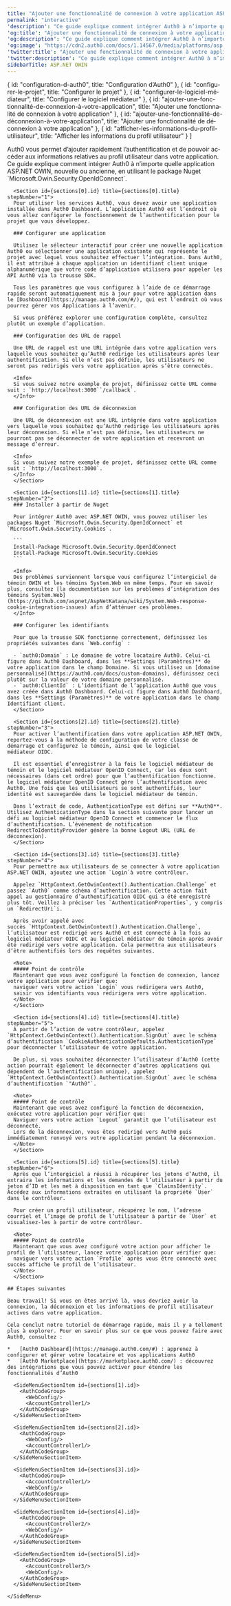 ```yaml
---
title: "Ajouter une fonctionnalité de connexion à votre application ASP.NET OWIN"
permalink: "interactive"
'description': "Ce guide explique comment intégrer Auth0 à n’importe quelle application ASP.NET OWIN, nouvelle ou ancienne, à l’aide du package NuGet Microsoft.Owin.Security.OpenIdConnect."
'og:title': "Ajouter une fonctionnalité de connexion à votre application ASP.NET OWIN"
'og:description': "Ce guide explique comment intégrer Auth0 à n’importe quelle application ASP.NET OWIN, nouvelle ou ancienne, à l’aide du package NuGet Microsoft.Owin.Security.OpenIdConnect."
'og:image': "https://cdn2.auth0.com/docs/1.14567.0/media/platforms/asp.png"
'twitter:title': "Ajouter une fonctionnalité de connexion à votre application ASP.NET OWIN"
'twitter:description': "Ce guide explique comment intégrer Auth0 à n’importe quelle application ASP.NET OWIN, nouvelle ou ancienne, à l’aide du package NuGet Microsoft.Owin.Security.OpenIdConnect."
sidebarTitle: ASP.NET OWIN
---
```






<QuickstartButtons githubLink="https://github.com/auth0-samples/auth0-aspnet-owin-mvc-samples/tree/master/Quickstart/Sample" lang="fr-ca" />

  { id: "configuration-d-auth0", title: "Configuration d’Auth0" },
  { id: "configurer-le-projet", title: "Configurer le projet" },
  { id: "configurer-le-logiciel-médiateur", title: "Configurer le logiciel médiateur" },
  { id: "ajouter-une-fonctionnalité-de-connexion-à-votre-application", title: "Ajouter une fonctionnalité de connexion à votre application" },
  { id: "ajouter-une-fonctionnalité-de-déconnexion-à-votre-application", title: "Ajouter une fonctionnalité de déconnexion à votre application" },
  { id: "afficher-les-informations-du-profil-utilisateur", title: "Afficher les informations du profil utilisateur" }
]

<Recipe>
  <Content>
    Auth0 vous permet d’ajouter rapidement l’authentification et de pouvoir accéder aux informations relatives au profil utilisateur dans votre application. Ce guide explique comment intégrer Auth0 à n’importe quelle application ASP.NET OWIN, nouvelle ou ancienne, en utilisant le package Nuget `Microsoft.Owin.Security.OpenIdConnect`.

      <Section id={sections[0].id} title={sections[0].title} stepNumber="1">
      Pour utiliser les services Auth0, vous devez avoir une application installée dans Auth0 Dashboard. L’application Auth0 est l’endroit où vous allez configurer le fonctionnement de l’authentification pour le projet que vous développez.

      ### Configurer une application

      Utilisez le sélecteur interactif pour créer une nouvelle application Auth0 ou sélectionner une application existante qui représente le projet avec lequel vous souhaitez effectuer l’intégration. Dans Auth0, il est attribué à chaque application un identifiant client unique alphanumérique que votre code d’application utilisera pour appeler les API Auth0 via la trousse SDK.

      Tous les paramètres que vous configurez à l’aide de ce démarrage rapide seront automatiquement mis à jour pour votre application dans le [Dashboard](https://manage.auth0.com/#/), qui est l’endroit où vous pourrez gérer vos Applications à l’avenir.

      Si vous préférez explorer une configuration complète, consultez plutôt un exemple d’application.

      ### Configuration des URL de rappel

      Une URL de rappel est une URL intégrée dans votre application vers laquelle vous souhaitez qu’Auth0 redirige les utilisateurs après leur authentification. Si elle n’est pas définie, les utilisateurs ne seront pas redirigés vers votre application après s’être connectés.

      <Info>
      Si vous suivez notre exemple de projet, définissez cette URL comme suit : `http://localhost:3000``/callback`.
      </Info>

      ### Configuration des URL de déconnexion

      Une URL de déconnexion est une URL intégrée dans votre application vers laquelle vous souhaitez qu’Auth0 redirige les utilisateurs après leur déconnexion. Si elle n’est pas définie, les utilisateurs ne pourront pas se déconnecter de votre application et recevront un message d’erreur.

      <Info>
      Si vous suivez notre exemple de projet, définissez cette URL comme suit : `http://localhost:3000`.
      </Info>
      </Section>

      <Section id={sections[1].id} title={sections[1].title} stepNumber="2">
      ### Installer à partir de Nuget

      Pour intégrer Auth0 avec ASP.NET OWIN, vous pouvez utiliser les packages Nuget `Microsoft.Owin.Security.OpenIdConnect` et `Microsoft.Owin.Security.Cookies`.

      ```
      Install-Package Microsoft.Owin.Security.OpenIdConnect
      Install-Package Microsoft.Owin.Security.Cookies
      ```

      <Info>
      Des problèmes surviennent lorsque vous configurez l’intergiciel de témoin OWIN et les témoins System.Web en même temps. Pour en savoir plus, consultez [la documentation sur les problèmes d’intégration des témoins System.Web](https://github.com/aspnet/AspNetKatana/wiki/System.Web-response-cookie-integration-issues) afin d’atténuer ces problèmes.
      </Info>

      ### Configurer les identifiants

      Pour que la trousse SDK fonctionne correctement, définissez les propriétés suivantes dans `Web.config` :

      - `auth0:Domain` : Le domaine de votre locataire Auth0. Celui-ci figure dans Auth0 Dashboard, dans les **Settings (Paramètres)** de votre application dans le champ Domaine. Si vous utilisez un [domaine personnalisé](https://auth0.com/docs/custom-domains), définissez ceci plutôt sur la valeur de votre domaine personnalisé.
      - `auth0:ClientId` : L’identifiant de l’application Auth0 que vous avez créée dans Auth0 Dashboard. Celui-ci figure dans Auth0 Dashboard, dans les **Settings (Paramètres)** de votre application dans le champ Identifiant client.
      </Section>

      <Section id={sections[2].id} title={sections[2].title} stepNumber="3">
      Pour activer l’authentification dans votre application ASP.NET OWIN, reportez-vous à la méthode de configuration de votre classe de démarrage et configurez le témoin, ainsi que le logiciel médiateur OIDC.

      Il est essentiel d’enregistrer à la fois le logiciel médiateur de témoin et le logiciel médiateur OpenID Connect, car les deux sont nécessaires (dans cet ordre) pour que l’authentification fonctionne. le logiciel médiateur OpenID Connect gère l’authentification avec Auth0. Une fois que les utilisateurs se sont authentifiés, leur identité est sauvegardée dans le logiciel médiateur de témoin.

      Dans l’extrait de code, AuthenticationType est défini sur **Auth0**. Utilisez AuthenticationType dans la section suivante pour lancer un défi au logiciel médiateur OpenID Connect et commencer le flux d’authentification. L’événement de notification RedirectToIdentityProvider génère la bonne Logout URL (URL de déconnexion).
      </Section>

      <Section id={sections[3].id} title={sections[3].title} stepNumber="4">
      Pour permettre aux utilisateurs de se connecter à votre application ASP.NET OWIN, ajoutez une action `Login`à votre contrôleur.

      Appelez `HttpContext.GetOwinContext().Authentication.Challenge` et passez `Auth0` comme schéma d’authentification. Cette action fait appel au gestionnaire d’authentification OIDC qui a été enregistré plus tôt. Veillez à préciser les `AuthenticationProperties`, y compris un `RedirectUri`i.

      Après avoir appelé avec succès `HttpContext.GetOwinContext().Authentication.Challenge`, l’utilisateur est redirigé vers Auth0 et est connecté à la fois au logiciel médiateur OIDC et au logiciel médiateur de témoin après avoir été redirigé vers votre application. Cela permettra aux utilisateurs d’être authentifiés lors des requêtes suivantes.

      <Note>
      ##### Point de contrôle
      Maintenant que vous avez configuré la fonction de connexion, lancez votre application pour vérifier que:
      naviguer vers votre action `Login` vous redirigera vers Auth0,
      saisir vos identifiants vous redirigera vers votre application.
      </Note>
      </Section>

      <Section id={sections[4].id} title={sections[4].title} stepNumber="5">
      À partir de l’action de votre contrôleur, appelez `HttpContext.GetOwinContext().Authentication.SignOut` avec le schéma d’authentification `CookieAuthenticationDefaults.AuthenticationType` pour déconnecter l’utilisateur de votre application.

      De plus, si vous souhaitez déconnecter l’utilisateur d’Auth0 (cette action pourrait également le déconnecter d’autres applications qui dépendent de l’authentification unique), appelez `HttpContext.GetOwinContext().Authentication.SignOut` avec le schéma d’authentification `"Auth0"`.

      <Note>
      ##### Point de contrôle
      Maintenant que vous avez configuré la fonction de déconnexion, exécutez votre application pour vérifier que:
      Naviguer vers votre action `Logout` garantit que l’utilisateur est déconnecté.
      Lors de la déconnexion, vous êtes redirigé vers Auth0 puis immédiatement renvoyé vers votre application pendant la déconnexion.
      </Note>
      </Section>

      <Section id={sections[5].id} title={sections[5].title} stepNumber="6">
      Après que l’intergiciel a réussi à récupérer les jetons d’Auth0, il extraira les informations et les demandes de l’utilisateur à partir du jeton d’ID et les met à disposition en tant que `ClaimsIdentity`. Accédez aux informations extraites en utilisant la propriété `User` dans le contrôleur.

      Pour créer un profil utilisateur, récupérez le nom, l’adresse courriel et l’image de profil de l’utilisateur à partir de `User` et visualisez-les à partir de votre contrôleur.

      <Note>
      ##### Point de contrôle
      Maintenant que vous avez configuré votre action pour afficher le profil de l’utilisateur, lancez votre application pour vérifier que:
      naviguer vers votre action `Profile` après vous être connecté avec succès affiche le profil de l’utilisateur.
      </Note>
      </Section>

    ## Étapes suivantes

    Beau travail! Si vous en êtes arrivé là, vous devriez avoir la connexion, la déconnexion et les informations de profil utilisateur actives dans votre application.

    Cela conclut notre tutoriel de démarrage rapide, mais il y a tellement plus à explorer. Pour en savoir plus sur ce que vous pouvez faire avec Auth0, consultez :

    *   [Auth0 Dashboard](https://manage.auth0.com/#) : apprenez à configurer et gérer votre locataire et vos applications Auth0
    *   [Auth0 Marketplace](https://marketplace.auth0.com/) : découvrez des intégrations que vous pouvez activer pour étendre les fonctionnalités d’Auth0
  </Content>

  <SideMenu sections={sections}>
      <SideMenuSectionItem id={sections[0].id}>
        <SignUpForm lang="fr"/>
      </SideMenuSectionItem>

      <SideMenuSectionItem id={sections[1].id}>
        <AuthCodeGroup>
          <WebConfig/>
          <AccountController1/>
        </AuthCodeGroup>
      </SideMenuSectionItem>

      <SideMenuSectionItem id={sections[2].id}>
        <AuthCodeGroup>
          <WebConfig/>
          <AccountController1/>
        </AuthCodeGroup>
      </SideMenuSectionItem>

      <SideMenuSectionItem id={sections[3].id}>
        <AuthCodeGroup>
          <AccountController1/>
          <WebConfig/>
        </AuthCodeGroup>
      </SideMenuSectionItem>

      <SideMenuSectionItem id={sections[4].id}>
        <AuthCodeGroup>
          <AccountController2/>
          <WebConfig/>
        </AuthCodeGroup>
      </SideMenuSectionItem>

      <SideMenuSectionItem id={sections[5].id}>
        <AuthCodeGroup>
          <AccountController3/>
          <WebConfig/>
        </AuthCodeGroup>
      </SideMenuSectionItem>

    </SideMenu>
</Recipe>
